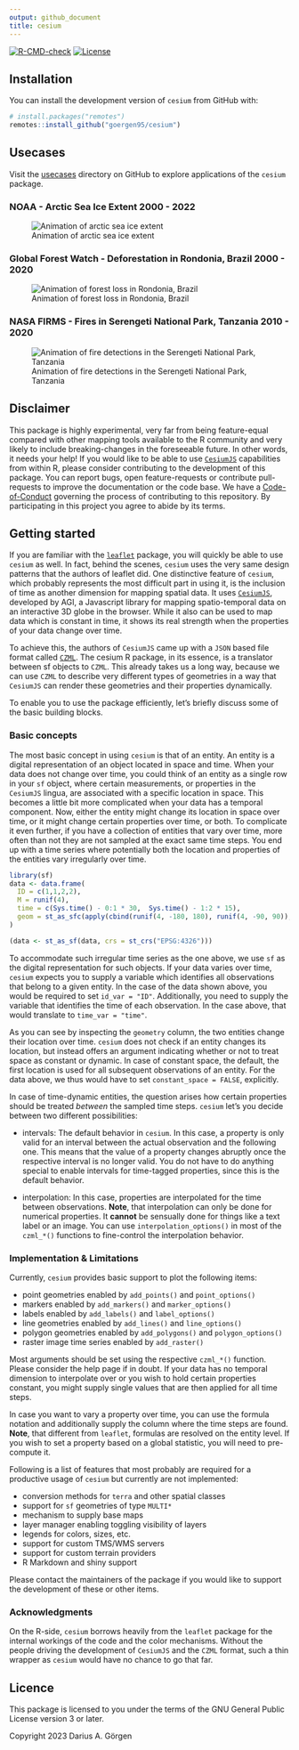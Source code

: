 ```yaml
---
output: github_document
title: cesium
---
```


[![R-CMD-check](https://github.com/goergen95/cesium/workflows/R-CMD-check/badge.svg)](https://github.com/goergen95/cesium/actions)
[![License](https://img.shields.io/badge/License-GPL (>=3)-brightgreen.svg?style=flat)](https://choosealicense.com/licenses/gpl-3.0/)

## Installation

You can install the development version of `cesium` from GitHub with:

```r
# install.packages("remotes")
remotes::install_github("goergen95/cesium")
```

## Usecases

Visit the [usecases](https://github.com/goergen95/cesium/tree/main/usecases) directory on 
GitHub to explore applications of the `cesium` package.

### NOAA - Arctic Sea Ice Extent 2000 - 2022

![Animation of arctic sea ice extent](./usecases/assets/arctic-sea-ice.gif)

### Global Forest Watch - Deforestation in Rondonia, Brazil 2000 - 2020

![Animation of forest loss in Rondonia, Brazil](./usecases/assets/rondonia-deforestation.gif)

### NASA FIRMS - Fires in Serengeti National Park, Tanzania 2010 - 2020

![Animation of fire detections in the Serengeti National Park, Tanzania](./usecases/assets/serengeti-fires.gif)

## Disclaimer

This package is highly experimental, very far from being feature-equal 
compared with other mapping tools available to the R community and very likely
to include breaking-changes in the foreseeable future. In other words, it needs 
your help! If you would like to be able to use [`CesiumJS`](https://cesium.com/platform/cesiumjs/) 
capabilities from within R, please consider contributing to the development of 
this package. You can report bugs, open feature-requests or contribute 
pull-requests to improve the documentation or the code base. We have a 
[Code-of-Conduct](https://github.com/goergen95/cesium/blob/main/CODE_OF_CONDUCT.md) 
governing the process of contributing to this repository. By participating in 
this project you agree to abide by its terms.

## Getting started

If you are familiar with the [`leaflet`](http://rstudio.github.io/leaflet/) 
package, you will quickly be able to use `cesium` as well. In fact, behind the 
scenes, `cesium` uses the very same design patterns that the authors of leaflet 
did. One distinctive feature of `cesium`, which probably represents the most 
difficult part in using it, is the inclusion of time as another dimension for 
mapping spatial data. It uses [`CesiumJS`](https://cesium.com/platform/cesiumjs/), 
developed by AGI, a Javascript library for mapping spatio-temporal data on an 
interactive 3D globe in the browser. While it also can be used to map data which 
is constant in time, it shows its real strength when the properties of your data 
change over time.

To achieve this, the authors of `CesiumJS` came up with a `JSON` based file format 
called [`CZML`](https://github.com/AnalyticalGraphicsInc/czml-writer/wiki/CZML-Guide). 
The cesium R package, in its essence, is a translator between sf objects to 
`CZML`. This already takes us a long way, because we can use `CZML` to describe 
very different types of geometries in a way that `CesiumJS` can render these 
geometries and their properties dynamically.

To enable you to use the package efficiently, let's briefly discuss some of 
the basic building blocks.

### Basic concepts

The most basic concept in using `cesium` is that of an entity.
An entity is a digital representation of an object located in space and time.
When your data does not change over time, you could think of an entity as a
single row in your `sf` object, where certain measurements, or properties in the
`CesiumJS` lingua, are associated with a specific location in space. This becomes
a little bit more complicated when your data has a temporal component. Now, 
either the entity might change its location in space over time, or it might 
change certain properties over time, or both. To complicate it even further,
if you have a collection of entities that vary over time, more often
than not they are not sampled at the exact same time steps. You end up with a 
time series where potentially both the location and properties of the entities 
vary irregularly over time.


```r
library(sf)
data <- data.frame(
  ID = c(1,1,2,2),
  M = runif(4),
  time = c(Sys.time() - 0:1 * 30,  Sys.time() - 1:2 * 15),
  geom = st_as_sfc(apply(cbind(runif(4, -180, 180), runif(4, -90, 90)), 1, st_point, simplify = F))
)

(data <- st_as_sf(data, crs = st_crs("EPSG:4326")))
```

To accommodate such irregular time series as the one above, we use `sf` as 
the digital representation for such objects. If your data varies over time, 
`cesium` expects you to supply a variable which identifies all observations 
that belong to a given entity. In the case of the data shown above, you would be 
required to set `id_var = "ID"`. Additionally, you need to supply the variable 
that identifies the time of each observation. In the case above, that would
translate to `time_var = "time"`.

As you can see by inspecting the `geometry` column, the two entities change
their location over time. `cesium` does not check if an entity changes its 
location, but instead offers an argument indicating whether or not to treat 
space as constant or dynamic. In case of constant space, the default, the first 
location is used for all subsequent observations of an entity. For the data
above, we thus would have to set `constant_space = FALSE`, explicitly.

In case of time-dynamic entities, the question arises how certain properties 
should be treated *between* the sampled time steps. `cesium` let's you decide 
between two different possibilities:

- intervals: The default behavior in `cesium`. In this case, a property is only 
  valid for an interval between the actual observation and the following one. 
  This means that the value of a property changes abruptly once the respective 
  interval is no longer valid. You do not have to do anything special to 
  enable intervals for time-tagged properties, since this is the default behavior.

- interpolation: In this case, properties are interpolated for the time between 
  observations. **Note**, that interpolation can only be done for numerical 
  properties. It **cannot** be sensually done for things like a text label or 
  an image. You can use `interpolation_options()` in most of the `czml_*()`
  functions to fine-control the interpolation behavior.


### Implementation & Limitations

Currently, `cesium` provides basic support to plot the following items:

- point geometries enabled by `add_points()` and `point_options()`
- markers enabled by `add_markers()` and `marker_options()`
- labels enabled by `add_labels()` and `label_options()`
- line geometries enabled by `add_lines()` and `line_options()`
- polygon geometries enabled by `add_polygons()` and `polygon_options()`
- raster image time series enabled by `add_raster()`

Most arguments should be set using the respective `czml_*()` function. Please
consider the help page if in doubt. If your data has no temporal dimension
to interpolate over or you wish to hold certain properties constant, you might
supply single values that are then applied for all time steps. 

In case you want to vary a property over time, you can use the formula notation 
and additionally supply the column where the time steps are found. **Note**, 
that different from `leaflet`, formulas are resolved on the entity level. If you 
wish to set a property based on a global statistic, you will need to pre-compute 
it.

Following is a list of features that most probably are required for a productive
usage of `cesium` but currently are not implemented:

- conversion methods for `terra` and other spatial classes
- support for `sf` geometries of type `MULTI*`
- mechanism to supply base maps
- layer manager enabling toggling visibility of layers
- legends for colors, sizes, etc.
- support for custom TMS/WMS servers
- support for custom terrain providers
- R Markdown and shiny support

Please contact the maintainers of the package if you would like to support
the development of these or other items.

### Acknowledgments

On the R-side, `cesium` borrows heavily from the `leaflet` package for the 
internal workings of the code and the color mechanisms. 
Without the people driving the development of `CesiumJS` and the `CZML`
format, such a thin wrapper as `cesium` would have no chance to go that far. 

## Licence

This package is licensed to you under the terms of the GNU General Public 
License version 3 or later.

Copyright 2023 Darius A. Görgen
